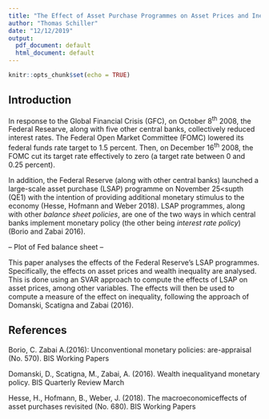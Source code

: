 ```yaml
---
title: "The Effect of Asset Purchase Programmes on Asset Prices and Inequality"
author: "Thomas Schiller"
date: "12/12/2019"
output:
  pdf_document: default
  html_document: default
---
```


```r
knitr::opts_chunk$set(echo = TRUE)
```

## Introduction

In response to the Global Financial Crisis (GFC), on October 8<sup>th</sup> 2008, the Federal Researve, along with five other central banks, collectively reduced interest rates. The Federal Open Market Committee (FOMC) lowered its federal funds rate target to 1.5 percent. Then, on December 16<sup>th</sup> 2008, the FOMC cut its target rate effectively to zero (a target rate between 0 and 0.25 percent). 

In addition, the Federal Reserve (along with other central banks) launched a large-scale asset purchase (LSAP) programme on November 25<supth</sup> (QE1) with the intention of providing additional monetary stimulus to the economy (Hesse, Hofmann and Weber 2018). LSAP programmes, along with other _balance sheet policies_, are one of the two ways in which central banks implement monetary policy (the other being _interest rate policy_)  (Borio and Zabai 2016). 

-- Plot of Fed balance sheet --   

This paper analyses the effects of the Federal Reserve's LSAP programmes. Specifically, the effects on asset prices and wealth inequality are analysed. This is done using an SVAR approach to compute the effects of LSAP on asset prices, among other variables. The effects will then be used to compute a measure of the effect on inequality, following the approach of Domanski, Scatigna and Zabai (2016).    


## References 

Borio, C. Zabai A.(2016):  Unconventional monetary policies:  are-appraisal (No.  570).  BIS Working Papers

Domanski, D., Scatigna, M.,   Zabai, A. (2016).  Wealth inequalityand monetary policy.  BIS Quarterly Review March

Hesse, H., Hofmann, B.,   Weber, J. (2018).  The macroeconomiceffects of asset purchases revisited (No.  680).  BIS Working Papers
